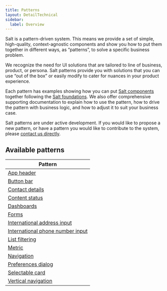 ```yaml
---
title: Patterns
layout: DetailTechnical
sidebar:
  label: Overview
---
```


Salt is a pattern-driven system. This means we provide a set of simple, high-quality, context-agnostic components and show you how to put them together in different ways, as “patterns”, to solve a specific business problem.

We recognize the need for UI solutions that are tailored to line of business, product, or persona. Salt patterns provide you with solutions that you can use “out of the box” or easily modify to cater for nuances in your product experience.

Each pattern has examples showing how you can put [Salt components](/salt/components/index) together following the [Salt foundations](/salt/foundations/index). We also offer comprehensive supporting documentation to explain how to use the pattern, how to drive the pattern with business logic, and how to adjust it to suit your business case.

<Callout title="Need a pattern that's not listed?">

Salt patterns are under active development. If you would like to propose a new pattern, or have a pattern you would like to contribute to the system, please [contact us directly](/salt/support-and-contributions/index).

</Callout>

## Available patterns

| Pattern                                                                |
| ---------------------------------------------------------------------- |
| [App header](./app-header)                                             |
| [Button bar](./button-bar)                                             |
| [Contact details](./contact-details)                                   |
| [Content status](./content-status)                                     |
| [Dashboards](./dashboards)                                             |
| [Forms](./forms)                                                       |
| [International address input](./international-address-input)           |
| [International phone number input](./international-phone-number-input) |
| [List filtering](./list-filtering)                                     |
| [Metric](./metric)                                                     |
| [Navigation](./navigation)                                             |
| [Preferences dialog](./preferences-dialog)                             |
| [Selectable card](./selectable-card)                                   |
| [Vertical navigation](./vertical-navigation)                           |
